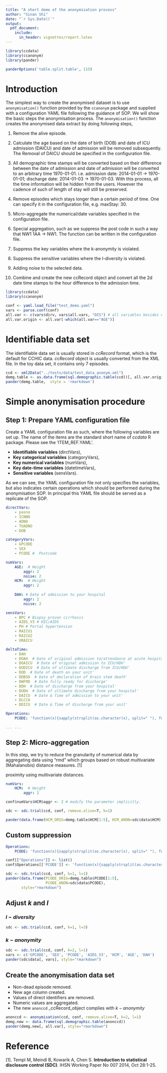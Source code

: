 ```yaml
---
title: "A short demo of the anonymisation process"
author: "Sinan Shi"
date: "`r Sys.Date()`"
output: 
  pdf_document:
    include: 
      in_header: vignettes/report.latex
---
```


```r
library(ccdata)
library(ccanonym)
library(pander)

panderOptions('table.split.table', 115)
```

# Introduction
The simplest way to create the anonymised dataset is to use `anonymisation()`
function provided by the `ccanonym` package and supplied with a configuration
YAML file following the guidance of SOP. We will show the basic steps the
anonymisation process. The `anonymisation()` function creates the anonymised 
data extract by doing following steps, 

1. Remove the alive episode.

2. Calculate the age based on the date of birth (DOB) and date of ICU admission
(DAICU) and date of admission will be removed subsequently. The Removal of
DAICU should be specified in the configuration file. 

3. All demographic time stamps will be converted based on their difference
between the date of admission and date of admission will be converted to an
arbitrary time 1970-01-01. i.e. admission date: 2014-01-01 -> 1970-01-01;
discharge date: 2014-01-03 -> 1970-01-03. With this process, all the time
information will be hidden from the users. However the cadence of such of length
of stay will still be preserved. 

4. Remove episodes which stays longer than a certain period of time. One can
specify it in the configuration file, e.g. maxStay: 30. 

5. Micro-aggregate the numerical/date variables specified in the configuration
file. 

6. Special aggregation, such as we suppress the post code in such a way that
NW1 1AA -> NW1. The function can be written in the configuration file. 

7. Suppress the key variables where the k-anonymity is violated. 

8. Suppress the sensitive variables where the l-diversity is violated. 

9. Adding noise to the selected data. 

10. Combine and create the new ccRecord object and convert all the 2d date
time stamps to the hour difference to the admission time. 


```r
library(ccdata)
library(ccanonym)
```


```r
conf <- yaml.load_file("test_demo.yaml")
vars <- parse.conf(conf)
all.var <- c(vars$dirv, vars$all.vars, "DIS") # all variables besides non-confidential data
all.var.origin <- all.var[-which(all.var=="AGE")]
```

# Identifiable data set

The identifiable data set is usually stored in _ccRecord_ format, which is the
default for CCHIC data. _ccRecord_ object is usually converted from the XML
file. In the toy data set, it contains only 7 episodes. 

```r
ccd <- xml2Data("../tests/data/test_data_anonym.xml")
demg.table <- as.data.frame(sql.demographic.table(ccd))[, all.var.origin]
pander(demg.table,  style = 'rmarkdown')
```

# Simple anonymisation procedure
## Step 1: Prepare YAML configuration file
Create a YAML configuration file as such, where the following variables are set
up. The name of the items are the standard short name of _ccdata_ R package.
Please see the 'ITEM\_REF.YAML'.

* **Identifiable variables** (dirctVars), 
* **Key categorical variables** (categoryVars), 
* **Key numerical variables** (numVars), 
* **Key date-time variables** (datetimeVars), 
* **Sensitive variables** (sensVars). 

As we can see, the YAML configuration file not only specifies the variables,
but also indicates certain operations which should be performed during the
anonymisation SOP. In principal this YAML file should be served as a 
replicate of the SOP. 

```yaml
directVars:
    - pasno   
    - ICNNO   
    - ADNO    
    - TUADNO
    - DOB

categoryVars:
    - GPCODE
    - SEX
    - PCODE #  Postcode

numVars:
    AGE:  # Height
        aggr: 2
        noise: 2
    HCM:  # Height
        aggr: 2
        
    DAH: # Date of admission to your hospital
        aggr: 2
        noise: 2

sensVars:
    - BPC # Biopsy proven cirrhosis
    - AIDS_V3 # HIC/AIDS
    - PH # Portal hypertension
    - RAICU1
    - RAICU2 
    - URAICU 

deltaTime:
    - DAH
    - DOAH  # Date of original admission to/attendance at acute hospital'
    - DOAICU  # Date of original admission to ICU/HDU'
    - DUDICU  # Date of ultimate discharge from ICU/HDU'
    - DOD  # Date of death on your unit'
    - DDBSD  # Date of declaration of brain stem death'
    - DWFRD  # Date fully ready for discharge'
    - DDH  # Date of discharge from your hospital'
    - DUDH  # Date of ultimate discharge from your hospital'
    - DAICU  # Date & Time of admission to your unit'
    - DLCCA 
    - DDICU  # Date & Time of discharge from your unit'

Operations:
    PCODE: 'function(x){sapply(strsplit(as.character(x), split=" "), function(y) y[1])}'

... ...

```

## Step 2: Micro-aggregation
In this step, we try to reduce the granularity of numerical data by
aggregating data using "rmd" which groups based on robust multivariate (Mahalanobis) 
distance measures. [1]

proximity using multivariate
distances. 


```yaml
numVars:
    HCM:  # Height
        aggr: 2 
```
```r
conf$numVars$HCM$aggr <- 2 # modify the parameter implicitly. 
```
```r
sdc <- sdc.trial(ccd, conf, remove.alive=T, k=1)
```
```r
pander(data.frame(HCM_ORIG=demg.table$HCM[1:5], HCM_ANON=sdc$data$HCM), style="rmarkdown")
```

## Custom suppression 
```yaml
Operations:
    PCODE: 'function(x){sapply(strsplit(as.character(x), split=" "), function(y) y[1])}'
```
```r
conf[["Operations"]] <- list()
conf$Operations[['PCODE']] <- 'function(x){sapply(strsplit(as.character(x), split=" "), function(y) y[1])}'
```
```r
sdc <- sdc.trial(ccd, conf, k=1, l=1)
pander(data.frame(PCODE_ORIG=demg.table$PCODE[1:5], 
                  PCODE_ANON=sdc$data$PCODE), 
       style="rmarkdown")


```


## Adjust $k$ and $l$
### $l-diversity$
```r
sdc <- sdc.trial(ccd, conf, k=1, l=3)
```
### $k-anonymity$
```r
sdc <- sdc.trial(ccd, conf, k=2, l=1)
vars <- c('GPCODE', 'SEX', 'PCODE', 'AIDS_V3', 'HCM', 'AGE', 'DAH')
pander(sdc$data[, vars], style="rmarkdown")
```

## Create the anonymisation data set
* Non-dead episode removed.
* New age column created.
* Values of direct identifiers are removed.
* Numeric values are aggregated.
* The new `anonccd` _ccRecord_object complies with $k-anonymity$

```r
anonccd <- anonymisation(ccd, conf, remove.alive=T, k=2, l=1)
demg.new <- data.frame(sql.demographic.table(anonccd))
pander(demg.new[, all.var], style="rmarkdown")
```

# Reference
[1]. Templ M, Meindl B, Kowarik A, Chen S. __Introduction to statistical disclosure
 control (SDC)__. IHSN Working Paper No 007 2014, Oct 28:1-25.

